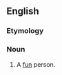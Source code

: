 ==English==

===Etymology===
{{suffix|fun|ster}}

===Noun===
{{en-noun}}

# {{colloquial|jocular|or|childish}} A [[fun]] person.